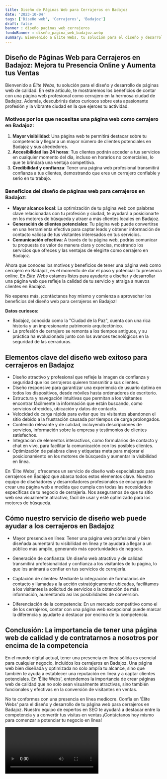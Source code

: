 ```yaml
---
title: Diseño de Páginas Web para Cerrajeros en Badajoz
date: '2023-10-04'
tags: ['Diseño web', 'Cerrajeros', 'Badajoz']
draft: false
banner : diseño_paginas_web_cerrajeros
fondoBanner : diseño_pagina_web_badajoz.webp
summary: Bienvenido a Élite Webs, tu solución para el diseño y desarrollo de páginas web de calidad. En este artículo, te mostraremos los beneficios de contar con una página web profesional como cerrajero en la hermosa ciudad de Badajoz. Además, descubrirás datos curiosos sobre esta apasionante profesión y la vibrante ciudad en la que ejerces tu actividad.
---
```


## Diseño de Páginas Web para Cerrajeros en Badajoz: Mejora tu Presencia Online y Aumenta tus Ventas

Bienvenido a *Élite Webs*, tu solución para el diseño y desarrollo de páginas web de calidad. En este artículo, te mostraremos los beneficios de contar con una página web profesional como cerrajero en la hermosa ciudad de Badajoz. Además, descubrirás datos curiosos sobre esta apasionante profesión y la vibrante ciudad en la que ejerces tu actividad.

### Motivos por los que necesitas una página web como cerrajero en Badajoz:

1. **Mayor visibilidad**: Una página web te permitirá destacar sobre tu competencia y llegar a un mayor número de clientes potenciales en Badajoz y sus alrededores.
2. **Accesibilidad las 24 horas**: Tus clientes podrán acceder a tus servicios en cualquier momento del día, incluso en horarios no comerciales, lo que te brindará una ventaja competitiva.
3. **Credibilidad y confianza**: Tener una página web profesional transmitirá confianza a tus clientes, demostrando que eres un cerrajero confiable y serio en tu trabajo.

### Beneficios del diseño de páginas web para cerrajeros en Badajoz:

- **Mayor alcance local**: La optimización de tu página web con palabras clave relacionadas con tu profesión y ciudad, te ayudará a posicionarte en los motores de búsqueda y atraer a más clientes locales en Badajoz.
- **Generación de clientes potenciales**: Tu página web puede convertirse en una herramienta efectiva para captar leads y obtener información de contacto valiosa de tus visitantes interesados en tus servicios.
- **Comunicación efectiva**: A través de tu página web, podrás comunicar tu propuesta de valor de manera clara y concisa, mostrando los servicios que ofreces y las ventajas de elegirte como cerrajero en Badajoz.

Ahora que conoces los motivos y beneficios de tener una página web como cerrajero en Badajoz, es el momento de dar el paso y potenciar tu presencia online. En *Élite Webs* estamos listos para ayudarte a diseñar y desarrollar una página web que refleje la calidad de tu servicio y atraiga a nuevos clientes en Badajoz.

No esperes más, ¡contáctanos hoy mismo y comienza a aprovechar los beneficios del diseño web para cerrajeros en Badajoz!

**Datos curiosos:**
- Badajoz, conocida como la "Ciudad de la Paz", cuenta con una rica historia y un impresionante patrimonio arquitectónico.
- La profesión de cerrajero se remonta a los tiempos antiguos, y su práctica ha evolucionado junto con los avances tecnológicos en la seguridad de las cerraduras.

<GifSeo />

<Cta />

## Elementos clave del diseño web exitoso para cerrajeros en Badajoz 

- Diseño atractivo y profesional que refleje la imagen de confianza y seguridad que los cerrajeros quieren transmitir a sus clientes.
- Diseño responsive para garantizar una experiencia de usuario óptima en todos los dispositivos, desde móviles hasta ordenadores de escritorio.
- Estructura y navegación intuitivas que permitan a los visitantes encontrar fácilmente la información que están buscando, como servicios ofrecidos, ubicación y datos de contacto.
- Velocidad de carga rápida para evitar que los visitantes abandonen el sitio debido a la frustración causada por tiempos de carga prolongados.
- Contenido relevante y de calidad, incluyendo descripciones de servicios, información sobre la empresa y testimonios de clientes satisfechos.
- Integración de elementos interactivos, como formularios de contacto y chat en vivo, para facilitar la comunicación con los posibles clientes.
- Optimización de palabras clave y etiquetas meta para mejorar el posicionamiento en los motores de búsqueda y aumentar la visibilidad en línea.

En 'Élite Webs', ofrecemos un servicio de diseño web especializado para cerrajeros en Badajoz que abarca todos estos elementos clave. Nuestro equipo de diseñadores y desarrolladores profesionales se encargará de crear una página web a medida que cumpla con todas las necesidades específicas de tu negocio de cerrajería. Nos aseguramos de que tu sitio web sea visualmente atractivo, fácil de usar y esté optimizado para los motores de búsqueda.

## Cómo nuestro servicio de diseño web puede ayudar a los cerrajeros en Badajoz

- Mayor presencia en línea: Tener una página web profesional y bien diseñada aumentará tu visibilidad en línea y te ayudará a llegar a un público más amplio, generando más oportunidades de negocio.

- Generación de confianza: Un diseño web atractivo y de calidad transmitirá profesionalidad y confianza a los visitantes de tu página, lo que los animará a confiar en tus servicios de cerrajería.

- Captación de clientes: Mediante la integración de formularios de contacto y llamadas a la acción estratégicamente ubicadas, facilitamos a los visitantes la solicitud de servicios o la obtención de más información, aumentando así las posibilidades de conversión.

- Diferenciación de la competencia: En un mercado competitivo como el de los cerrajeros, contar con una página web excepcional puede marcar la diferencia y ayudarte a destacar por encima de tu competencia.

## Conclusión: La importancia de tener una página web de calidad y de contratarnos a nosotros por encima de la competencia

En el mundo digital actual, tener una presencia en línea sólida es esencial para cualquier negocio, incluidos los cerrajeros en Badajoz. Una página web bien diseñada y optimizada no solo amplía tu alcance, sino que también te ayuda a establecer una reputación en línea y a captar clientes potenciales. En 'Élite Webs', entendemos la importancia de crear páginas web de calidad que no solo sean visualmente atractivas, sino también funcionales y efectivas en la conversión de visitantes en ventas.

No te conformes con una presencia en línea mediocre. Confía en 'Élite Webs' para el diseño y desarrollo de tu página web para cerrajeros en Badajoz. Nuestro equipo de expertos en SEO te ayudará a destacar entre la competencia y a convertir tus visitas en ventas.¡Contáctanos hoy mismo para comenzar a potenciar tu negocio en línea!

<Video />

<CtaBot job='Cerrajeros' city='Badajoz'/>

<Gmaps query='Badajoz+españa+maps' />